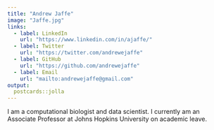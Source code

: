 ```yaml
---
title: "Andrew Jaffe"
image: "Jaffe.jpg"
links:
  - label: LinkedIn
    url: "https://www.linkedin.com/in/ajaffe/"
  - label: Twitter
    url: "https://twitter.com/andrewejaffe"
  - label: GitHub
    url: "https://github.com/andrewejaffe"
  - label: Email
    url: "mailto:andrewejaffe@gmail.com"
output:
  postcards::jolla
---
```

 
I am a computational biologist and data scientist. I currently am an Associate Professor at Johns Hopkins University on academic leave. 